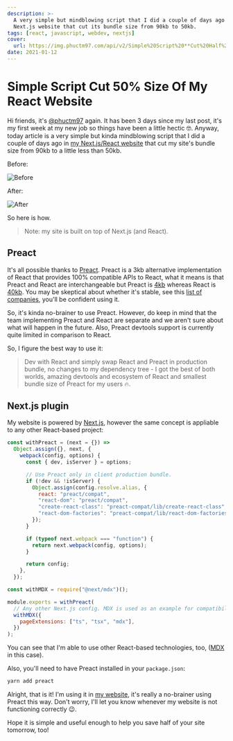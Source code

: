 ```yaml
---
description: >-
  A very simple but mindblowing script that I did a couple of days ago in my
  Next.js website that cut its bundle size from 90kb to 50kb.
tags: [react, javascript, webdev, nextjs]
cover:
  url: https://img.phuctm97.com/api/v2/Simple%20Script%20**Cut%20Half%20the%20Size**%20Of%20My%20React%20Website?icons=React&icons=Next.js
date: 2021-01-12
---
```


# Simple Script Cut 50% Size Of My React Website

Hi friends, it's [@phuctm97] again. It has been 3 days since my last post, it's
my first week at my new job so things have been a little hectic 🤓. Anyway,
today article is a very simple but kinda mindblowing script that I did a couple
of days ago in [my Next.js/React website][my website] that cut my site's bundle
size from 90kb to a little less than 50kb.

Before:

![Before][screenshot before]

After:

![After][screenshot after]

So here is how.

> Note: my site is built on top of Next.js (and React).

## Preact

It's all possible thanks to [Preact]. Preact is a 3kb alternative implementation
of React that provides 100% compatible APIs to React, what it means is that
Preact and React are interchangeable but Preact is
[4kb](https://bundlephobia.com/result?p=preact@10.5.9) whereas React is
[40kb](https://bundlephobia.com/result?p=react-dom@17.0.1). You may be skeptical
about whether it's stable, see this
[list of companies](https://preactjs.com/about/we-are-using), you'll be
confident using it.

So, it's kinda no-brainer to use Preact. However, do keep in mind that the team
implementing Preact and React are separate and we aren't sure about what will
happen in the future. Also, Preact devtools support is currently quite limited
in comparison to React.

So, I figure the best way to use it:

> Dev with React and simply swap React and Preact in production bundle, no
> changes to my dependency tree - I got the best of both worlds, amazing
> devtools and ecosystem of React and smallest bundle size of Preact for my
> users 🔥.

## Next.js plugin

My website is powered by [Next.js], however the same concept is appliable to any
other React-based project:

```js
const withPreact = (next = {}) =>
  Object.assign({}, next, {
    webpack(config, options) {
      const { dev, isServer } = options;

      // Use Preact only in client production bundle.
      if (!dev && !isServer) {
        Object.assign(config.resolve.alias, {
          react: "preact/compat",
          "react-dom": "preact/compat",
          "create-react-class": "preact-compat/lib/create-react-class",
          "react-dom-factories": "preact-compat/lib/react-dom-factories",
        });
      }

      if (typeof next.webpack === "function") {
        return next.webpack(config, options);
      }

      return config;
    },
  });

const withMDX = require("@next/mdx")();

module.exports = withPreact(
  // Any other Next.js config. MDX is used as an example for compatibility here.
  withMDX({
    pageExtensions: ["ts", "tsx", "mdx"],
  })
);
```

You can see that I'm able to use other React-based technologies, too, ([MDX] in
this case).

Also, you'll need to have Preact installed in your `package.json`:

```bash
yarn add preact
```

Alright, that is it! I'm using it in [my website], it's really a no-brainer
using Preact this way. Don't worry, I'll let you know whenever my website is not
functioning correctly 😉.

Hope it is simple and useful enough to help you save half of your site tomorrow,
too!

[@phuctm97]: https://twitter.com/phuctm97
[my website]: /
[preact]: https://preactjs.com
[mdx]: https://mdxjs.com
[next.js]: https://nextjs.org
[screenshot before]:
  /static/blog/simple-script-cut-half-my-react-app-size/screenshot1.png
[screenshot after]:
  /static/blog/simple-script-cut-half-my-react-app-size/screenshot2.png
